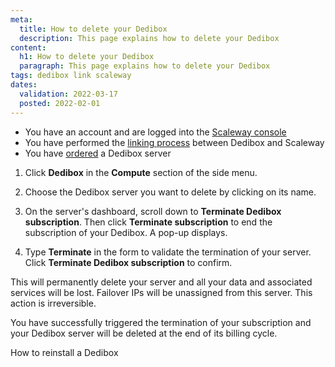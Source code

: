 ```yaml
---
meta:
  title: How to delete your Dedibox
  description: This page explains how to delete your Dedibox
content:
  h1: How to delete your Dedibox
  paragraph: This page explains how to delete your Dedibox
tags: dedibox link scaleway
dates:
  validation: 2022-03-17
  posted: 2022-02-01
---
```


<Message type="requirement">

- You have an account and are logged into the [Scaleway console](https://console.scaleway.com) 
- You have performed the [linking process](/compute/dedibox/how-to/link-dedibox-account/) between Dedibox and Scaleway
- You have [ordered](/compute/dedibox/how-to/order-dedibox) a Dedibox server

</Message>

1. Click **Dedibox** in the **Compute** section of the side menu.

2. Choose the Dedibox server you want to delete by clicking on its name.

3. On the server's dashboard, scroll down to **Terminate Dedibox subscription**. Then click **Terminate subscription** to end the subscription of your Dedibox. A pop-up displays.

4. Type **Terminate** in the form to validate the termination of your server. Click **Terminate Dedibox subscription** to confirm. 

  <Message type="important">

  This will permanently delete your server and all your data and associated services will be lost. Failover IPs will be unassigned from this server. This action is irreversible.

  </Message>

You have successfully triggered the termination of your subscription and your Dedibox server will be deleted at the end of its billing cycle.

 <Navigation title="See Also">
  <PreviousButton to="/compute/dedibox/how-to/reinstall-dedibox">How to reinstall a Dedibox</PreviousButton>
</Navigation>